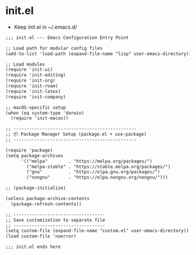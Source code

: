 # init.el 

- Keep init.el in ~/.emacs.d/

```default
;;; init.el --- Emacs Configuration Entry Point

;; Load path for modular config files
(add-to-list 'load-path (expand-file-name "lisp" user-emacs-directory))

;; Load modules
(require 'init-ui)
(require 'init-editing)
(require 'init-org)
(require 'init-roam)
(require 'init-latex)
(require 'init-company)

;; macOS-specific setup
(when (eq system-type 'darwin)
  (require 'init-macos))

;; -----------------------------------------------
;; 📦 Package Manager Setup (package.el + use-package)
;; -----------------------------------------------

(require 'package)
(setq package-archives
      '(("melpa"        . "https://melpa.org/packages/")
        ("melpa-stable" . "https://stable.melpa.org/packages/")
        ("gnu"          . "https://elpa.gnu.org/packages/")
        ("nongnu"       . "https://elpa.nongnu.org/nongnu/")))

;; (package-initialize)

(unless package-archive-contents
  (package-refresh-contents))

;; -----------------------------------
;; Save customization to separate file
;; -----------------------------------
(setq custom-file (expand-file-name "custom.el" user-emacs-directory))
(load custom-file 'noerror)

;;; init.el ends here
```




